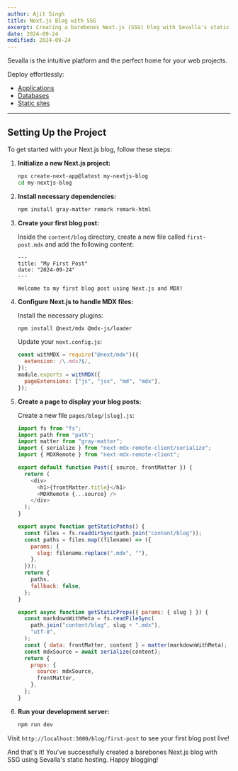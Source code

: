 ```yaml
---
author: Ajit Singh
title: Next.js Blog with SSG
excerpt: Creating a barebones Next.js (SSG) blog with Sevalla's static hosting is easy-peasy.
date: 2024-09-24
modified: 2024-09-24
---
```


Sevalla is the intuitive platform and the perfect home for your web projects.

Deploy effortlessly:

- [Applications](https://sevalla.com/application-hosting)
- [Databases](https://sevalla.com/database-hosting)
- [Static sites](https://sevalla.com/static-site-hosting)

---

## Setting Up the Project

To get started with your Next.js blog, follow these steps:

1. **Initialize a new Next.js project:**

   ```bash
   npx create-next-app@latest my-nextjs-blog
   cd my-nextjs-blog
   ```

2. **Install necessary dependencies:**

   ```bash
   npm install gray-matter remark remark-html
   ```

3. **Create your first blog post:**

   Inside the `content/blog` directory, create a new file called `first-post.mdx` and add the following content:

   ```mdx
   ---
   title: "My First Post"
   date: "2024-09-24"
   ---

   Welcome to my first blog post using Next.js and MDX!
   ```

4. **Configure Next.js to handle MDX files:**

   Install the necessary plugins:

   ```bash
   npm install @next/mdx @mdx-js/loader
   ```

   Update your `next.config.js`:

   ```js
   const withMDX = require("@next/mdx")({
     extension: /\.mdx?$/,
   });
   module.exports = withMDX({
     pageExtensions: ["js", "jsx", "md", "mdx"],
   });
   ```

5. **Create a page to display your blog posts:**

   Create a new file `pages/blog/[slug].js`:

   ```js
   import fs from "fs";
   import path from "path";
   import matter from "gray-matter";
   import { serialize } from "next-mdx-remote-client/serialize";
   import { MDXRemote } from "next-mdx-remote-client";

   export default function Post({ source, frontMatter }) {
     return (
       <div>
         <h1>{frontMatter.title}</h1>
         <MDXRemote {...source} />
       </div>
     );
   }

   export async function getStaticPaths() {
     const files = fs.readdirSync(path.join("content/blog"));
     const paths = files.map((filename) => ({
       params: {
         slug: filename.replace(".mdx", ""),
       },
     }));
     return {
       paths,
       fallback: false,
     };
   }

   export async function getStaticProps({ params: { slug } }) {
     const markdownWithMeta = fs.readFileSync(
       path.join("content/blog", slug + ".mdx"),
       "utf-8",
     );
     const { data: frontMatter, content } = matter(markdownWithMeta);
     const mdxSource = await serialize(content);
     return {
       props: {
         source: mdxSource,
         frontMatter,
       },
     };
   }
   ```

6. **Run your development server:**

   ```bash
   npm run dev
   ```

Visit `http://localhost:3000/blog/first-post` to see your first blog post live!

And that's it! You've successfully created a barebones Next.js blog with SSG using Sevalla's static hosting. Happy blogging!
